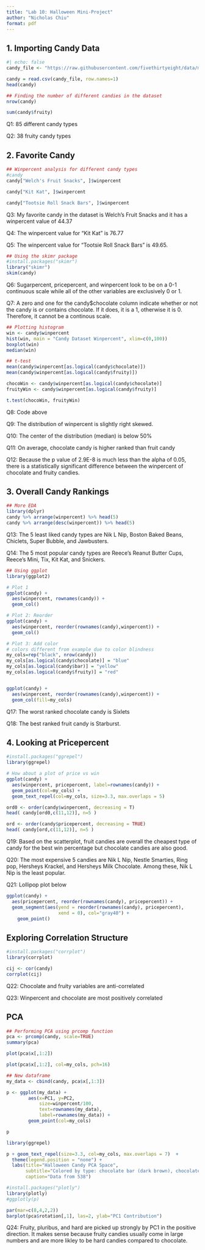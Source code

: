 ---
title: "Lab 10: Halloween Mini-Project"
author: "Nicholas Chiu"
format: pdf
---

## 1. Importing Candy Data

```{r}
#| echo: false
candy_file <- "https://raw.githubusercontent.com/fivethirtyeight/data/master/candy-power-ranking/candy-data.csv"

candy = read.csv(candy_file, row.names=1)
head(candy)
```

```{r}
## Finding the number of different candies in the dataset
nrow(candy)

sum(candy$fruity)

```
Q1: 85 different candy types

Q2: 38 fruity candy types

## 2. Favorite Candy

```{r}
## Winpercent analysis for different candy types
#candy
candy["Welch's Fruit Snacks", ]$winpercent

candy["Kit Kat", ]$winpercent

candy["Tootsie Roll Snack Bars", ]$winpercent

```
Q3: My favorite candy in the dataset is Welch's Fruit Snacks and it has a winpercent
value of 44.37

Q4: The winpercent value for "Kit Kat" is 76.77

Q5: The winpercent value for "Tootsie Roll Snack Bars" is 49.65.

```{r}
## Using the skimr package
#install.packages("skimr")
library("skimr")
skim(candy)
```
Q6: Sugarpercent, pricepercent, and winpercent look to be on a 0-1 continuous scale while all of the
other variables are exclusively 0 or 1.

Q7: A zero and one for the candy$chocolate column indicate whether or not the candy is or contains
chocolate. If it does, it is a 1, otherwise it is 0. Therefore, it cannot be a continous scale.


```{r}
## Plotting histogram
win <- candy$winpercent
hist(win, main = "Candy Dataset Winpercent", xlim=c(0,100))
boxplot(win)
median(win)

## t-test
mean(candy$winpercent[as.logical(candy$chocolate)])
mean(candy$winpercent[as.logical(candy$fruity)])

chocoWin <- candy$winpercent[as.logical(candy$chocolate)]
fruityWin <- candy$winpercent[as.logical(candy$fruity)]

t.test(chocoWin, fruityWin)
```
Q8: Code above

Q9: The distribution of winpercent is slightly right skewed.

Q10: The center of the distribution (median) is below 50%

Q11: On average, chocolate candy is higher ranked than fruit candy

Q12: Because the p value of 2.9E-8 is much less than the alpha of 0.05, 
there is a statistically significant difference between the winpercent of chocolate
and fruity candies.

## 3. Overall Candy Rankings

```{r}
## More EDA
library(dplyr)
candy %>% arrange(winpercent) %>% head(5)
candy %>% arrange(desc(winpercent)) %>% head(5)
```
Q13: The 5 least liked candy types are Nik L Nip, Boston Baked Beans, Chiclets,
Super Bubble, and Jawbusters.

Q14: The 5 most popular candy types are Reece's Reanut Butter Cups, Reece's Mini,
Tix, Kit Kat, and Snickers.

```{r}
## Using ggplot
library(ggplot2)

# Plot 1
ggplot(candy) + 
  aes(winpercent, rownames(candy)) +
  geom_col()

# Plot 2: Reorder
ggplot(candy) + 
  aes(winpercent, reorder(rownames(candy),winpercent)) +
  geom_col()

# Plot 3: Add color
# colors different from example due to color blindness
my_cols=rep("black", nrow(candy))
my_cols[as.logical(candy$chocolate)] = "blue"
my_cols[as.logical(candy$bar)] = "yellow"
my_cols[as.logical(candy$fruity)] = "red"


ggplot(candy) + 
  aes(winpercent, reorder(rownames(candy),winpercent)) +
  geom_col(fill=my_cols) 
```
Q17: The worst ranked chocolate candy is Sixlets

Q18: The best ranked fruit candy is Starburst.

## 4. Looking at Pricepercent

```{r}
#install.packages("ggrepel")
library(ggrepel)

# How about a plot of price vs win
ggplot(candy) +
  aes(winpercent, pricepercent, label=rownames(candy)) +
  geom_point(col=my_cols) + 
  geom_text_repel(col=my_cols, size=3.3, max.overlaps = 5)

ord0 <- order(candy$winpercent, decreasing = T)
head( candy[ord0,c(11,12)], n=5 )

ord <- order(candy$pricepercent, decreasing = TRUE)
head( candy[ord,c(11,12)], n=5 )
```
Q19: Based on the scatterplot, fruit candies are overall the cheapest type of candy for the
best win percentage but chocolate candies are also good. 

Q20: The most expensive 5 candies are Nik L Nip, Nestle Smarties, Ring pop,
Hersheys Krackel, and Hersheys Milk Chocolate. Among these, Nik L Nip is the least
popular. 

Q21: Lollipop plot below
```{r}
ggplot(candy) +
  aes(pricepercent, reorder(rownames(candy), pricepercent)) +
  geom_segment(aes(yend = reorder(rownames(candy), pricepercent), 
                   xend = 0), col="gray40") +
    geom_point()
```

## Exploring Correlation Structure

```{r}
#install.packages("corrplot")
library(corrplot)

cij <- cor(candy)
corrplot(cij)
```

Q22: Chocolate and fruity variables are anti-correlated

Q23: Winpercent and chocolate are most positively correlated

## PCA

```{r}
## Performing PCA using prcomp function
pca <- prcomp(candy, scale=TRUE)
summary(pca)

plot(pca$x[,1:2])

plot(pca$x[,1:2], col=my_cols, pch=16)


```

```{r}
## New dataframe
my_data <- cbind(candy, pca$x[,1:3])

p <- ggplot(my_data) + 
        aes(x=PC1, y=PC2, 
            size=winpercent/100,  
            text=rownames(my_data),
            label=rownames(my_data)) +
        geom_point(col=my_cols)

p

library(ggrepel)

p + geom_text_repel(size=3.3, col=my_cols, max.overlaps = 7)  + 
  theme(legend.position = "none") +
  labs(title="Halloween Candy PCA Space",
       subtitle="Colored by type: chocolate bar (dark brown), chocolate other (light brown), fruity (red), other (black)",
       caption="Data from 538")

#install.packages("plotly")
library(plotly)
#ggplotly(p)

par(mar=c(8,4,2,2))
barplot(pca$rotation[,1], las=2, ylab="PC1 Contribution")
```
Q24: Fruity, pluribus, and hard are picked up strongly by PC1 in the positive direction.
It makes sense because fruity candies usually come in large numbers and are more likley to 
be hard candies compared to chocolate.
